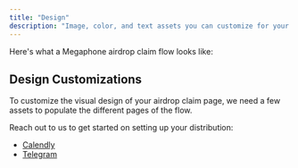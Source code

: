 ```yaml
---
title: "Design"
description: "Image, color, and text assets you can customize for your airdrop claim page."
---
```



Here's what a Megaphone airdrop claim flow looks like:

<TokenClaimDemo />

## Design Customizations

To customize the visual design of your airdrop claim page, we need a few assets
to populate the different pages of the flow.

Reach out to us to get started on setting up your distribution:
- [Calendly](https://calendly.com/thatguyatdeform/coffee)
- [Telegram](https://t.me/thatguyintech)